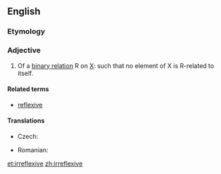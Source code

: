 ==English==
{{wikipedia|Reflexive relation}}

===Etymology===
{{prefix|in|alt1=ir|reflexive|lang=en}}

===Adjective===
{{en-adj|-}}

# {{context|set theory|lang=en}} Of a [[binary relation]] R on [[X]]: such that no element of X is R-related to itself.

====Related terms====
* [[reflexive]]

====Translations====
{{trans-top|of a binary relation}}
* Czech: {{t|cs|ireflexivní|m}}
{{trans-mid}}
* Romanian: {{t|ro|ireflexiv|m|n}}
{{trans-bottom}}

[[et:irreflexive]]
[[zh:irreflexive]]